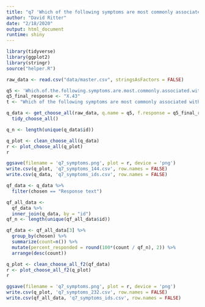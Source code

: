 ```yaml
---
title: "q7 'Which of the following symptoms are most commonly associated with your primary health condition or underlying health conditions? (Please select all that apply)'"
author: "David Ritter"
date: "2/18/2020"
output: html_document
runtime: shiny
---
```


```r
library(tidyverse)
library(ggplot2)
library(stringr)
source("helper.R")
```

```r
raw_data <- read.csv("data/master.csv", stringsAsFactors = FALSE)
```

```r
q5 <- 'Which.of.the.following.symptoms.are.most.commonly.associated.with.your.primary.health.condition.or.underlying.health.conditions...Please.select.all.that.apply.'
q5_final_response <- "X.43"
t <- "Which of the following symptoms are most commonly associated with your primary health condition or underlying health conditions? (Please select all that apply)"

q_data <- get_choose_all(raw_data, q.name = q5, f.response = q5_final_response) %>%
  tidy_choose_all()

q_n <- length(unique(q_data$id))
```

```r
q_plot <- clean_choose_all(q_data)
r <- plot_choose_all(q_plot)
r
```

```r
ggsave(filename = 'q7_symptoms.png', plot = r, device = 'png')
write.csv(q_plot, 'q7_symptoms_144.csv', row.names = FALSE)
write.csv(q_data, 'q7_symptoms_ids.csv', row.names = FALSE)
```

```r
qf_data <- q_data %>%
  filter(chosen == "Response text")
```

```r
qf_all_data <- 
  qf_data %>%
  inner_join(q_data, by = "id")
qf_n <- length(unique(qf_all_data$id))

qf_data <- qf_all_data[3] %>%
  group_by(chosen) %>%
  summarize(count=n()) %>%
  mutate(percent_responded = round(100*(count / qf_n), 2)) %>%
  arrange(desc(count))
```

```r
q_plot <- clean_choose_all_f2(qf_data)
r <- plot_choose_all_f2(q_plot)
r
```

```r
ggsave(filename = 'q7_symptoms.png', plot = r, device = 'png')
write.csv(q_plot, 'q7_symptoms_232.csv', row.names = FALSE)
write.csv(qf_all_data, 'q7_symptoms_ids.csv', row.names = FALSE)
```




